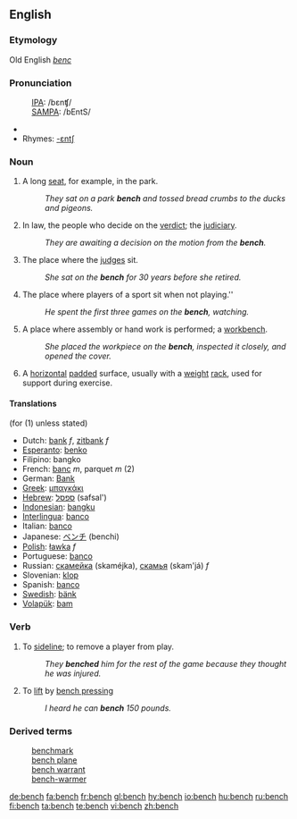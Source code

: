 {{wikipedia}}
==English==
===Etymology===
Old English ''[[benc]]''

===Pronunciation===
:[[International Phonetic Alphabet|IPA]]: /bɛnʧ/ 
:[[SAMPA]]: /bEntS/
*{{audio|en-us-bench.ogg|Audio (US)}}
*Rhymes: [[Rhymes:English:-ɛntʃ|-ɛntʃ]]

===Noun===
{{en-noun|es}}
# A long [[seat]], for example, in the park.
#:''They sat on a park '''bench''' and tossed bread crumbs to the ducks and pigeons.''
# In law, the people who decide on the [[verdict]]; the [[judiciary]].
#:''They are awaiting a decision on the motion from the '''bench'''.''
# {{context|law|figurative}} The place where the [[judge]]s sit.  
#:''She sat on the '''bench''' for 30 years before she retired.''
#The place where players of a sport sit when not playing.''
#:''He spent the first three games on the '''bench''', watching.''
#A place where assembly or hand work is performed; a [[workbench]].
#:''She placed the workpiece on the '''bench''', inspected it closely, and opened the cover.''
# {{weightlifting}} A [[horizontal]] [[pad]]ded surface, usually with a [[weight]] [[rack]], used for support during exercise.

====Translations====
{{rfc-trans}}
(for (1) unless stated)
*Dutch: [[bank]] ''f'', [[zitbank]] ''f''
*[[Esperanto]]: [[benko]]
*Filipino: bangko
*French: [[banc]] ''m'', parquet ''m'' (2)
*German: [[Bank]] 
*[[Greek]]: [[μπαγκάκι]]
*[[Hebrew]]: [[ספסל]] (safsal')
*[[Indonesian]]: [[bangku]] 
*[[Interlingua]]: [[banco]] 
*Italian: [[banco]] 
*Japanese: [[ベンチ]] (benchi) 
*[[Polish]]: [[ławka]] ''f''
*Portuguese: [[banco]] {{m}}
*Russian: [[скамейка]] (skaméjka), [[скамья]] (skam'já) ''f''
*Slovenian: [[klop]]
*Spanish: [[banco]]
*[[Swedish]]: [[bänk]] {{c}}
*[[Volapük]]: [[bam]]

===Verb===
{{en-verb|bench|es}}

# {{context|transitive|sports}} To [[sideline]]; to remove a player from play.
#:''They '''benched''' him for the rest of the game because they thought he was injured.''
# {{context|transitive|weightlifting}} To [[lift]] by [[bench press]]ing
#:''I heard he can '''bench''' 150 pounds.''

===Derived terms===
:[[benchmark]]
:[[bench plane]]
:[[bench warrant]]
:[[bench-warmer]]

[[de:bench]]
[[fa:bench]]
[[fr:bench]]
[[gl:bench]]
[[hy:bench]]
[[io:bench]]
[[hu:bench]]
[[ru:bench]]
[[fi:bench]]
[[ta:bench]]
[[te:bench]]
[[vi:bench]]
[[zh:bench]]